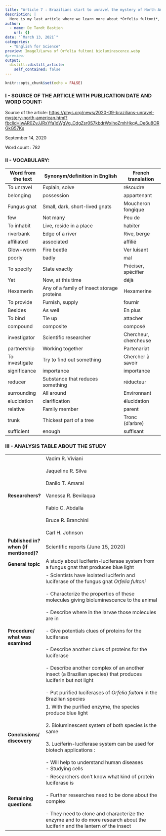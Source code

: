 ```yaml
---
title: "Article 7 : Brazilians start to unravel the mystery of North American insect bioluminescent systems"
description: |
  Here is my last article where we learn more about *Orfelia fultoni*, a fungus gnap and its blue light !
author:
  - name: De Tandt Bastien
    url: {}
date: "`March 13, 2021`"
categories:
  - "English for Science"
preview: Image7/Larva of Orfelia fultoni bioluminescence.webp
#preview: 
output:
  distill::distill_article:
    self_contained: false
---
```


```r
knitr::opts_chunk$set(echo = FALSE)
```

### I - SOURCE OF THE ARTICLE WITH PUBLICATION DATE AND WORD COUNT:

Source of the article: [https://phys.org/news/2020-09-brazilians-unravel-mystery-north-american.html?fbclid=IwAR0ZvJJRxYfa1dWgVg_CdgZsr0S7kbdrWxihoZmhHkqA_Oe6u8ORGkG57Ks](https://phys.org/news/2020-09-brazilians-unravel-mystery-north-american.html?fbclid=IwAR0ZvJJRxYfa1dWgVg_CdgZsr0S7kbdrWxihoZmhHkqA_Oe6u8ORGkG57Ks)

September 14, 2020

Word count : 782

### II - VOCABULARY: 

| Word from the text | Synonym/definition in English              | French translation    |
| ------------------ | ------------------------------------------ | --------------------- |
| To unravel         | Explain, solve                             | résoudre              |
| belonging          | possession                                 | appartenant           |
| Fungus gnat        | Small, dark, short-lived gnats             | Moucheron fongique    |
| few                | Not many                                   | Peu de                |
| To inhabit         | Live, reside in a place                    | habiter               |
| riverbank          | Edge of a river                            | Rive, berge           |
| affiliated         | associated                                 | affilié               |
| Glow-worm          | Fire beetle                                | Ver luisant           |
| poorly             | badly                                      | mal                   |
| To specify         | State exactly                              | Préciser, spécifier   |
| Yet                | Now, at this time                          | déjà                  |
| Hexamerin          | Any of a family of insect storage proteins | Hexamerine            |
| To provide         | Furnish, supply                            | fournir               |
| Besides            | As well                                    | En plus               |
| To bind            | Tie up                                     | attacher              |
| compound           | composite                                  | composé               |
| investigator       | Scientific researcher                      | Chercheur, chercheuse |
| partnership        | Working together                           | Partenariat           |
| To investigate     | Try to find out something                  | Chercher à savoir     |
| significance       | importance                                 | importance            |
| reducer            | Substance that reduces something           | réducteur             |
| surrounding        | All around                                 | Environnant           |
| elucidation        | clarification                              | élucidation           |
| relative           | Family member                              | parent                |
| trunk              | Thickest part of a tree                    | Tronc (d’arbre)       |
| sufficient         | enough                                     | suffisant             |

### III - ANALYSIS TABLE ABOUT THE STUDY

|                                        	|                                                                                                                                                                                                                                                                                                                                                                                                                                                                                                                                                                                          	|
|----------------------------------------	|------------------------------------------------------------------------------------------------------------------------------------------------------------------------------------------------------------------------------------------------------------------------------------------------------------------------------------------------------------------------------------------------------------------------------------------------------------------------------------------------------------------------------------------------------------------------------------------	|
| **Researchers?**                       	| Vadim R. Viviani<br><br>Jaqueline R. Silva<br><br>Danilo T. Amaral<br><br>Vanessa R. Bevilaqua<br><br>Fabio C. Abdalla<br><br>Bruce R. Branchini<br><br>Carl H. Johnson                                                                                                                                                                                                                                                                                                                                                                                                                  	|
| **Published in? when (if mentioned)?** 	| Scientific reports (June 15, 2020)                                                                                                                                                                                                                                                                                                                                                                                                                                                                                                                                                       	|
| **General topic**                      	| A study about luciferin-luciferase system from a fungus gnat that produces blue light                                                                                                                                                                                                                                                                                                                                                                                                                                                                                                    	|
| **Procedure/ what was examined**       	| - Scientists have isolated luciferin and luciferase of the fungus gnat *Orfelia fultoni*<br><br>- Characterize the properties of these molecules giving bioluminescence to the animal<br><br>- Describe where in the larvae those molecules are in<br><br>- Give potentials clues of proteins for the luciferase<br><br>- Describe another clues of proteins for the luciferase<br><br>- Describe another complex of an another insect (a Brazilian species) that produces luciferin  but not light<br><br>- Put purified luciferases of *Orfelia fultoni* in the Brazilian species <br> 	|
| **Conclusions/ discovery**             	| 1. With the purified enzyme, the species produce blue light<br><br>2. Bioluminescent system of both species is the same<br><br>3. Luciferin-luciferase system can be used for biotech applications :<br><br>- Will help to understand human diseases<br>- Studying cells                                                                                                                                                                                                                                                                                                                 	|
| **Remaining questions**                	| - Researchers don't know what kind of protein luciferase is<br><br>- Further researches need to be done about the complex<br><br>- They need to clone and characterize the enzyme and to do more research about the luciferin and the lantern of the insect                                                                                                                                                                                                                                                                                                                              	|
